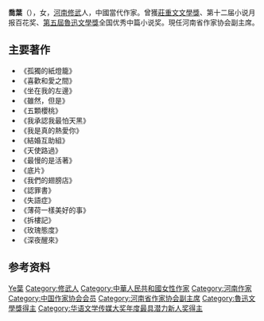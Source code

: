 '''喬葉'''（{{bd|1972年}}），女，[[河南|河南]][[修武|修武]]人，中國當代作家。曾獲[[莊重文文學獎|莊重文文學獎]]、第十二届小说月报百花奖、[[第五屆魯迅文學獎|第五屆魯迅文學獎]]全国优秀中篇小说奖。現任河南省作家协会副主席。

== 主要著作 ==
*《孤獨的紙燈籠》
*《喜歡和愛之間》
*《坐在我的左邊》
*《雖然，但是》
*《五顆櫻桃》
*《我承認我最怕天黑》
*《我是真的熱愛你》
*《結婚互助組》
*《天使路過》
*《最慢的是活著》
*《底片》
*《我們的翅膀店》
*《認罪書》
*《失語症》
*《薄荷一樣美好的事》
*《拆樓記》
*《玫瑰態度》
*《深夜醒來》

== 参考资料 ==
{{reflist}}

{{華語文學傳媒大獎年度最具潛力新人獎|2006}}
{{庄重文文学奖}}
{{中国作家协会第九届全国委员会}}
{{中国作家协会第十届全国委员会}}

{{Authority control}}

{{DEFAULTSORT:Qiao喬葉}}
[[Category:喬姓|Ye葉]]
[[Category:修武人|Category:修武人]]
[[Category:中華人民共和國女性作家|Category:中華人民共和國女性作家]]
[[Category:河南作家|Category:河南作家]]
[[Category:中国作家协会会员|Category:中国作家协会会员]]
[[Category:河南省作家协会副主席|Category:河南省作家协会副主席]]
[[Category:魯迅文學獎得主|Category:魯迅文學獎得主]]
[[Category:华语文学传媒大奖年度最具潜力新人奖得主|Category:华语文学传媒大奖年度最具潜力新人奖得主]]